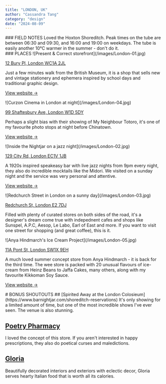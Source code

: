 ```yaml
---
title: "LONDON, UK"
author: "Cassandra Tang"
category: "design"
date: "2024-08-09"
---
```


<CityInfo
  firstTitle="Weather"
  firstDescription="Very sunny, humid and roasting, 20-32°C"
  secondTitle="Weather"
  secondDescription="08-2024, 5 days"
/>

<ContentContainer>

<Section>
### FIELD NOTES
Loved the Hoxton Shoreditch. Peak times on the tube are between 06:30 and 09:30, and 16:00 and 19:00 on weekdays. 
The tube is easily another 10°C warmer in the summer - don't do it. 
</Section>

<Section>
### PLACES

<ImageWithText>
![Present & Correct storefront](/images/London-01.jpg)
 <IconWithText
        icon="heroicons:shopping-bag"
        text="Present & Correct, Holborn"
        iconSize={16}
        textSize="14px"
        color="#AB8011"
      />

[12 Bury Pl, London WC1A 2JL](https://maps.app.goo.gl/eoyEW7YoFz9MriRZ6)

</ImageWithText>

Just a few minutes walk from the British Museum, it is a shop that sells new and vintage stationery and ephemera inspired by school days and traditional graphic design.

[View website →](https://www.presentandcorrect.com/)

</Section>

<Section>
<ImageWithText>
![Curzon Cinema in London at night](/images/London-04.jpg)
 <IconWithText
        icon="heroicons:camera"
        text="Curzon Cinema, Soho"
        iconSize={16}
        textSize="14px"
        color="#AB8011"
      />

[99 Shaftesbury Ave, London W1D 5DY](https://g.co/kgs/ixpWdzs)

</ImageWithText>

Perhaps a slight bias with their showing of My Neighbour Totoro, it's one of my favourite photo stops at night before Chinatown.

[View website →](https://www.curzon.com/venues/soho/)

</Section>

<Section>
<ImageWithText>
![Inside the Nightjar on a jazz night](/images/London-02.jpg)
 <IconWithText
        icon="heroicons:beaker"
        text="Nightjar, Shoreditch"
        iconSize={16}
        textSize="14px"
        color="#AB8011"
      />

[129 City Rd, London EC1V 1JB](https://g.co/kgs/gLsVd5h)

</ImageWithText>

A 1920s inspired speakeasy bar with live jazz nights from 9pm every night, they also do incredible mocktails like the Midori. We visited on a sunday night and the service was very personal and attentive.

[View website →](https://www.barnightjar.com/shoreditch-reservations)

</Section>

<Section>
<ImageWithText>
![Redchurch Street in London on a sunny day](/images/London-03.jpg)
 <IconWithText
        icon="heroicons:building-storefront"
        text="Redchurch Street, Shoreditch"
        iconSize={16}
        textSize="14px"
        color="#AB8011"
      />

[Redchurch St, London E2 7DJ](https://g.co/kgs/VZJd8ht)

</ImageWithText>

Filled with plenty of curated stores on both sides of the road, it's a designer's dream come true with indepednent cafes and shops like Sunspel, A.P.C, Aesop, Le Labo, Earl of East and more. If you want to visit one street for shopping (and great coffee), this is it.

</Section>

<Section>
<ImageWithText>
![Anya Hindmarch's Ice Cream Project](/images/London-05.jpg)
 <IconWithText
        icon="heroicons:star"
        text="The Ice Cream Project, Belgravia"
        iconSize={16}
        textSize="14px"
        color="#AB8011"
      />

[11A Pont St, London SW1X 9EH](https://maps.app.goo.gl/MBvVQwxKQiYpABik8)

</ImageWithText>

A much loved summer concept store from Anya Hindmarch - it is back for the third time. The wee store is packed with 20 unusual flavours of ice-cream from Heinz Beans to Jaffa Cakes, many others, along with my favourite Kikkoman Soy Sauce.

[View website →](https://www.anyahindmarch.com/pages/the-ice-cream-project)

</Section>

<Section>
<Card>
# BONUS SHOUTOUTS
  ## [Spirited Away at the London Colosieum](https://www.barnightjar.com/shoreditch-reservations) 
  It's only showing for a limited amount of time, but one of the most incredible shows
  I've ever seen. The venue is also stunning.

  ## [Poetry Pharmacy](https://www.poetrypharmacy.co.uk/) 
  I loved the concept of this store. If you aren't interested in happy prescriptions, 
  they also do poetical curses and maledictions.

  ## [Gloria](https://www.bigmammagroup.com/en/trattorias/gloria) 
  Beautifully decorated interiors and exteriors with eclectic decor, Gloria serves 
  hearty Italian food that is worth all its calories. 
  </Card>
</Section>

</ContentContainer>

